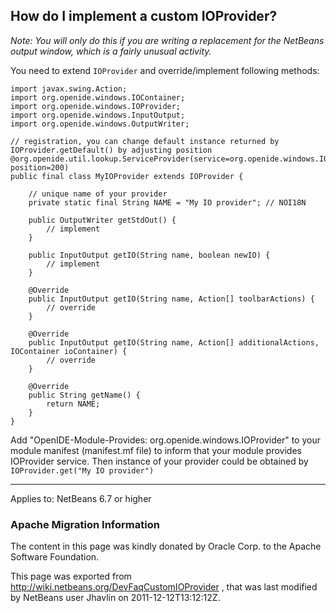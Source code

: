 <!--

    Licensed to the Apache Software Foundation (ASF) under one
    or more contributor license agreements.  See the NOTICE file
    distributed with this work for additional information
    regarding copyright ownership.  The ASF licenses this file
    to you under the Apache License, Version 2.0 (the
    "License"); you may not use this file except in compliance
    with the License.  You may obtain a copy of the License at

      http://www.apache.org/licenses/LICENSE-2.0

    Unless required by applicable law or agreed to in writing,
    software distributed under the License is distributed on an
    "AS IS" BASIS, WITHOUT WARRANTIES OR CONDITIONS OF ANY
    KIND, either express or implied.  See the License for the
    specific language governing permissions and limitations
    under the License.

-->

==How do I implement a custom IOProvider?==

''Note: You will only do this if you are writing a replacement for the NetBeans output window, which is a fairly unusual activity.''

You need to extend <tt>IOProvider</tt> and override/implement following methods:
<pre>
import javax.swing.Action;
import org.openide.windows.IOContainer;
import org.openide.windows.IOProvider;
import org.openide.windows.InputOutput;
import org.openide.windows.OutputWriter;

// registration, you can change default instance returned by IOProvider.getDefault() by adjusting position
@org.openide.util.lookup.ServiceProvider(service=org.openide.windows.IOProvider.class, position=200)
public final class MyIOProvider extends IOProvider {

    // unique name of your provider
    private static final String NAME = "My IO provider"; // NOI18N

    public OutputWriter getStdOut() {
        // implement
    }

    public InputOutput getIO(String name, boolean newIO) {
        // implement
    }
        
    @Override
    public InputOutput getIO(String name, Action[] toolbarActions) {
        // override
    }

    @Override
    public InputOutput getIO(String name, Action[] additionalActions, IOContainer ioContainer) {
        // override
    }

    @Override
    public String getName() {
        return NAME;
    }
}
</pre>
Add "OpenIDE-Module-Provides: org.openide.windows.IOProvider" to your module manifest (manifest.mf file) to inform that your module provides IOProvider service.
Then instance of your provider could be obtained by <tt>IOProvider.get("My IO provider")</tt>
----
Applies to: NetBeans 6.7 or higher

===Apache Migration Information===

The content in this page was kindly donated by Oracle Corp. to the
Apache Software Foundation.

This page was exported from http://wiki.netbeans.org/DevFaqCustomIOProvider , 
that was last modified by NetBeans user Jhavlin 
on 2011-12-12T13:12:12Z.

